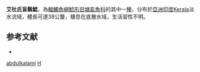 {{Speciesbox
| taxon = Horaglanis abdulkalami
| binomial_authority = [[Babu|Babu]], 2012
| status = NE
| status_system = IUCN3.1
}}

'''艾杜氏盲鬍鯰'''，為[[輻鰭魚綱|輻鰭魚綱]][[鯰形目|鯰形目]][[塘虱魚科|塘虱魚科]]的其中一[[種|種]]，分布於[[亞洲|亞洲]][[印度|印度]]Kerala淡水流域，體長可達38公釐，棲息在底層水域，生活習性不明。

== 参考文献 ==
*{{FishBase_species|genus=Horaglanis|species=abdulkalami|year=2015|month=5}}

{{Taxonbar}}
[[Category:盲鬍鯰屬|abdulkalami]]
[[Category:2012年描述的鱼类|H]]